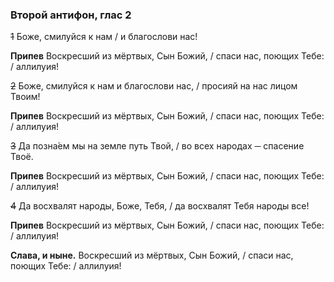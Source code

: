 ### Второй антифон, глас 2

~~1~~ Боже, смилуйся к нам / и благослови нас!

**Припев** Воскресший из мёртвых, Сын Божий, / спаси нас, поющих Тебе: / аллилуия!

~~2~~ Боже, смилуйся к нам и благослови нас, / просияй на нас лицом Твоим!

**Припев** Воскресший из мёртвых, Сын Божий, / спаси нас, поющих Тебе: / аллилуия!

~~3~~ Да позна́ем мы на земле путь Твой, / во всех народах ─ спасение Твоё.

**Припев** Воскресший из мёртвых, Сын Божий, / спаси нас, поющих Тебе: / аллилуия!

~~4~~ Да восхвалят народы, Боже, Тебя, / да восхвалят Тебя народы все!

**Припев** Воскресший из мёртвых, Сын Божий, / спаси нас, поющих Тебе: / аллилуия!

**Слава, и ныне.** Воскресший из мёртвых, Сын Божий, / спаси нас, поющих Тебе: / аллилуия!
